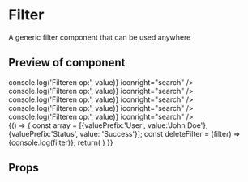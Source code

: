 

<Meta title="Filter" component={Filter} />

# Filter

A generic filter component that can be used anywhere

## Preview of component

<Preview>
	<Story name='Base'>
		<Filter
			title='Filter'
			noFilterText='Geen filters beschikbaar'
			onConfirm={action()}
			onClear={action()}
			confirmText='Toepassen'
			cleanText='Alles leegmaken'
			onFilterRemove={action()}
		>
			<FilterBody>
				<div className="col-xs-8">
					<TextField
						label="zoeken"
						id="zoeken"
						name="zoeken"
						className="textfield-class"
						placeholder={`Zoeken op`}
						onChange={(value) => console.log('Filteren op:', value)}
						iconright="search"
					/>
				</div>
			</FilterBody>
		</Filter>
	</Story>
	<Story name='Multiple input fields'>
		<Filter
			title='Filter'
			noFilterText='Geen filters beschikbaar'
			onConfirm={action()}
			confirmText='Toepassen'
			cleanText='Alles leegmaken'
			onClear={action()}
			onFilterRemove={action()}
		>
			<FilterBody>
				<div className="m-filter-form__col col-xs">
					<TextField
						label="zoeken"
						id="zoeken"
						name="zoeken"
						className="textfield-class"
						placeholder={`Zoeken op`}
						onChange={(value) => console.log('Filteren op:', value)}
						iconright="search"
					/>
				</div>
				<div className="m-filter-form__col col-xs">
					<TextField
						label="zoeken"
						id="zoeken"
						name="zoeken"
						className="textfield-class"
						placeholder={`Zoeken op`}
						onChange={(value) => console.log('Filteren op:', value)}
						iconright="search"
					/>
				</div>
				<div className="m-filter-form__col col-xs">
					<TextField
						label="zoeken"
						id="zoeken"
						name="zoeken"
						className="textfield-class"
						placeholder={`Zoeken op`}
						onChange={(value) => console.log('Filteren op:', value)}
						iconright="search"
					/>
				</div>
				<div className="m-filter-form__col col-xs">
					<TextField
						label="zoeken"
						id="zoeken"
						name="zoeken"
						className="textfield-class"
						placeholder={`Zoeken op`}
						onChange={(value) => console.log('Filteren op:', value)}
						iconright="search"
					/>
				</div>
			</FilterBody>
		</Filter>
	</Story>
	<Story name='No input fields'>
		<Filter
			title='Filter'
			noFilterText='Geen filters beschikbaar'
			onConfirm={action()}
			onClear={action()}
			confirmText='Toepassen'
			cleanText='Alles leegmaken'
			onFilterRemove={action()}
		/>
	</Story>
	<Story name='Active filter items'>
		{() => {
			const array = [{valuePrefix:'User', value:'John Doe'}, {valuePrefix:'Status', value: 'Success'}];
			const deleteFilter = (filter) => {console.log(filter)};
			return(
				<Filter
					title='Filter'
					noFilterText='Geen filters beschikbaar'
					onConfirm={action('add filter')}
					onClean={action('remove all filters')}
					confirmText='Toepassen' cleanText='Alles leegmaken'
					activeFilters={array} onFilterRemove={deleteFilter}
				/>
			)
		}}
	</Story>
</Preview>

## Props

<Props of={Filter} />
